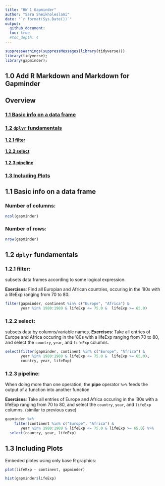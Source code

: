 ```yaml
---
title: "HW 1 Gapminder"
author: "Sara Sheikholeslami"  
date: "`r format(Sys.Date())`"
output: 
  github_document:
  toc: true
  #toc_depth: 4
---
```


```r
suppressWarnings(suppressMessages(library(tidyverse)))
library(tidyverse);
library(gapminder);

```

## 1.0 Add R Markdown and Markdown for Gapminder

## Overview
### [1.1 Basic info on a data frame](#1)

###  [1.2 `dplyr` fundamentals](#2)
#### [1.2.1 filter](#3)
#### [1.2.2 select](#4)
#### [1.2.3 pipeline](#5)
### [1.3  Including Plots](#6)

## <a id="1"></a> 1.1 Basic info on a data frame
### Number of columns:
```r
ncol(gapminder)
```

### Number of rows:
```r
nrow(gapminder)
```

## <a id="2"></a> 1.2 `dplyr` fundamentals

### <a id="3"></a> 1.2.1 filter: 
subsets data frames according to some logical expression. 

__Exercises__: Find all Europian and African countries, occuring in the '80s with a lifeExp ranging from 70 to 80. 
```r
filter(gapminder, continent %in% c("Europe", "Africa") & 
       year %in% 1980:1989 & lifeExp <= 75.0 &  lifeExp >= 65.0)
```

### <a id="4"></a> 1.2.2 select:
subsets data by columns/variable names.
__Exercises__: Take all entries of Europe and Africa occuring in the '80s with a lifeExp ranging from 70 to 80, and select the `country`, `year`, and `lifeExp` columns.

```r
select(filter(gapminder, continent %in% c("Europe", "Africa") & 
       year %in% 1980:1989 & lifeExp <= 75.0 &  lifeExp >= 65.0),
       country, year, lifeExp)
```

### <a id="5"></a> 1.2.3 pipeline:
When doing more than one operation, the __pipe__ operator `%>%` feeds the output of a function into another function

__Exercises__: Take all entries of Europe and Africa occuring in the '80s with a lifeExp ranging from 70 to 80, and select the `country`, `year`, and `lifeExp` columns. (similar to previous case)
```r
gapminder %>% 
    filter(continent %in% c("Europe", "Africa") & 
       year %in% 1980:1989 & lifeExp <= 75.0 & lifeExp >= 65.0) %>%
  select(country, year, lifeExp)
```

## <a id="6"></a> 1.3 Including Plots

Embeded plotes using only base R graphics:

```r
plot(lifeExp ~ continent, gapminder)
```

```r
hist(gapminder$lifeExp)
```
